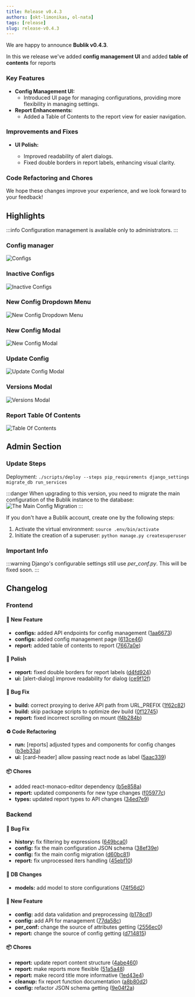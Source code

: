 ```yaml
---
title: Release v0.4.3
authors: [okt-limonikas, ol-nata]
tags: [release]
slug: release-v0.4.3
---
```


We are happy to announce **Bublik v0.4.3**.

In this we release we've added **config management UI** and added **table of contents** for reports

<!--truncate-->

### Key Features

- **Config Management UI:**
  - Introduced UI page for managing configurations, providing more flexibility in managing settings.
- **Report Enhancements:**
  - Added a Table of Contents to the report view for easier navigation.

### Improvements and Fixes

- **UI Polish:**

  - Improved readability of alert dialogs.
  - Fixed double borders in report labels, enhancing visual clarity.

### Code Refactoring and Chores

We hope these changes improve your experience, and we look forward to your feedback!

## Highlights

:::info
Configuration management is available only to administrators.
:::

### Config manager

![Configs](./img/config.png)

### Inactive Configs

![Inactive Configs](./img/inactive.png)

### New Config Dropdown Menu

![New Config Dropdown Menu](./img/new-config-button.png)

### New Config Modal

![New Config Modal](./img/new-config-modal.png)

### Update Config

![Update Config Modal](./img/update-modal.png)

### Versions Modal

![Versions Modal](./img/versions-modal.png)

### Report Table Of Contents

![Table Of Contents](./img/table.png)

## Admin Section

### Update Steps

Deployment: `./scripts/deploy --steps pip_requirements django_settings migrate_db run_services`

:::danger
When upgrading to this version, you need to migrate the main configuration of the Bublik instance to the database:
![The Main Config Migration](./img/configs_migration.png)
:::

If you don't have a Bublik account, create one by the following steps:

1. Activate the virtual environment: `source .env/bin/activate`
2. Initiate the creation of a superuser: `python manage.py createsuperuser`

### Important Info

:::warning
Django's configurable settings still use *per_conf.py*. This will be fixed soon.
:::

## Changelog

### Frontend

#### 🚀 New Feature

- **configs:** added API endpoints for config management ([1aa6673](https://github.com/okt-limonikas/bublik/commit/1aa6673326283f6dfebd28d11fecf29364829db8))
- **configs:** added config management page ([613ce46](https://github.com/okt-limonikas/bublik/commit/613ce4638dd1a096a8266881f801dab56218ed9e))
- **report:** added table of contents to report ([7667a0e](https://github.com/okt-limonikas/bublik/commit/7667a0ec0066fc300b48aae20b4041199f4a5667))

#### 💅 Polish

- **report:** fixed double borders for report labels ([d4fd924](https://github.com/okt-limonikas/bublik/commit/d4fd924860e87fd7d946de0d4185abc2b8d3be5d))
- **ui:** [alert-dialog] improve readability for dialog ([ce9f12f](https://github.com/okt-limonikas/bublik/commit/ce9f12f0e70271a45e7e5810025a8d8560a1c20e))

#### 🐛 Bug Fix

- **build:** correct proxying to derive API path from URL_PREFIX ([1f62c82](https://github.com/okt-limonikas/bublik/commit/1f62c82bf36ca1d058b63b940782da39ae2b5759))
- **build:** skip package scripts to optimize dev build ([0f12745](https://github.com/okt-limonikas/bublik/commit/0f1274563c1742f27f3e870e5c251b9fd5e92a71))
- **report:** fixed incorrect scrolling on mount ([f4b284b](https://github.com/okt-limonikas/bublik/commit/f4b284b25300e5fb9cfd896efe2cea9b9774b2b3))

#### ♻ Code Refactoring

- **run:** [reports] adjusted types and components for config changes ([b3eb33a](https://github.com/okt-limonikas/bublik/commit/b3eb33a4f87f238c0aa79016b3b4b951f85e4c85))
- **ui:** [card-header] allow passing react node as label ([5aac339](https://github.com/okt-limonikas/bublik/commit/5aac3390e0b519189b7bf2757721979730892f58))

#### 📦 Chores

- added react-monaco-editor dependency ([b5e858a](https://github.com/okt-limonikas/bublik/commit/b5e858a7e462b1ad75c51825f06549d914c02321))
- **report:** updated components for new type changes ([f05977c](https://github.com/okt-limonikas/bublik/commit/f05977c327ebd97801310f581dd9ac43785d875f))
- **types:** updated report types to API changes ([34ed7e9](https://github.com/okt-limonikas/bublik/commit/34ed7e99defa4e7472e6f6fa2732dc828c33f45b))

### Backend

#### 🐛 Bug Fix
- **history:** fix filtering by expressions ([649bca0](https://github.com/ts-factory/bublik/commit/649bca067862421d70091b4321a8481ca22b9a2b))
- **config:** fix the main configuration JSON schema ([38ef39e](https://github.com/ts-factory/bublik/commit/38ef39e3ce4b144c387c1db9f0184befe80b4721))
- **config:** fix the main config migration ([d60bc81](https://github.com/ts-factory/bublik/commit/d60bc81d5b5dd2d74fea177eafffc8637ab15de3))
- **report:** fix unprocessed iters handling ([45ebf10](https://github.com/ts-factory/bublik/commit/45ebf104568f3cfaf7426f0a885596e1e252d0da))

#### 💾 DB Changes
- **models:** add model to store configurations ([74f56d2](https://github.com/ts-factory/bublik/commit/74f56d22cda53da219a07e118d9ac11ff8dd8107))

#### 🚀 New Feature
- **config:** add data validation and preprocessing ([b178cd1](https://github.com/ts-factory/bublik/commit/b178cd1811712a70e189aaf2d221ab32d8d57c39))
- **config:** add API for management ([77da58c](https://github.com/ts-factory/bublik/commit/77da58c562c07b1dbacd1a2ba090658fe10fb526))
- **per_conf:** change the source of attributes getting ([2556ec0](https://github.com/ts-factory/bublik/commit/2556ec0929a98d3fc0eae3e617396ee2f897e8ba))
- **report:** change the source of config getting ([d714815](https://github.com/ts-factory/bublik/commit/d714815aff12e53c5aac2174677d2014dc100d1e))

#### 📦 Chores
- **report:** update report content structure ([4abe460](https://github.com/ts-factory/bublik/commit/4abe4604f69d0c186a649b3873a4564395f4f89c))
- **report:** make reports more flexible ([51a5a48](https://github.com/ts-factory/bublik/commit/51a5a48f7426ea9d556c2b315ccd56ca6298b8e2))
- **report:** make record title more informative ([1ed43e4](https://github.com/ts-factory/bublik/commit/1ed43e48f7017ca6ef238746c27d2f046589ae28))
- **cleanup:** fix report function documentation ([a8b80d2](https://github.com/ts-factory/bublik/commit/a8b80d219c9dbaa116d258ffad2eac7ffec2db29))
- **config:** refactor JSON schema getting ([9e04f2a](https://github.com/ts-factory/bublik/commit/9e04f2a741785c1fc5b6fc976bc3f35694a8a620))

```
